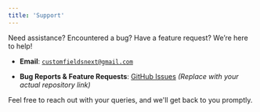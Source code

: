 ```yaml
---
title: 'Support'
---
```


Need assistance? Encountered a bug? Have a feature request? We’re here to help!

* **Email**: [`customfieldsnext@gmail.com`](mailto:customfieldsnext@gmail.com)

* **Bug Reports & Feature Requests**: [GitHub Issues](https://github.com/your-repo/issues) *(Replace with your actual
  repository link)*

Feel free to reach out with your queries, and we'll get back to you promptly.